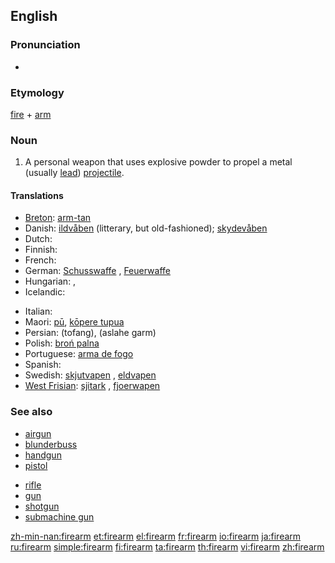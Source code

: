 ==English==

===Pronunciation===
* {{audio|en-us-firearm.ogg|Audio (US)}}

===Etymology===
[[fire]] + [[arm]]

===Noun===
{{wikipedia}}
{{en-noun}}

# A personal weapon that uses explosive powder to propel a metal (usually [[lead]]) [[projectile]].

====Translations====
{{trans-top|personal weapon}}
* [[Breton]]: [[arm-tan]] {{m}}
* Danish: [[ildvåben]] {{n}} (litterary, but old-fashioned); [[skydevåben]] {{n}}
* Dutch: {{t+|nl|vuurwapen|n}}
* Finnish: {{t+|fi|tuliase}}
* French: {{t+|fr|arme à feu|f}}
* German: [[Schusswaffe]] {{f}}, [[Feuerwaffe]] {{f}}
* Hungarian: {{t-|hu|tűzfegyver}}, {{t+|hu|lőfegyver}}
* Icelandic: {{t+|is|skotvopn|n}}
{{trans-mid}}
* Italian: {{t-|it|arma da fuoco|f}}
* Maori: [[pū]], [[kōpere tupua]]
* Persian: {{fa-Arab|[[تفنگ]]}} (tofang), {{fa-Arab|[[اسلحه گرم]]}} (aslahe garm)
* Polish: [[broń palna]] {{f}}
* Portuguese: [[arma de fogo]] {{f}}
* Spanish: {{t+|es|arma de fuego|f}}
* Swedish: [[skjutvapen]] {{n}}, [[eldvapen]] {{n}}
* [[West Frisian]]: [[sjitark]] {{n}}, [[fjoerwapen]] {{n}}
{{trans-bottom}}

===See also===
{{top2}}
* [[airgun]]
* [[blunderbuss]]
* [[handgun]]
* [[pistol]]
{{mid2}}
* [[rifle]]
* [[gun]]
* [[shotgun]]
* [[submachine gun]]
{{bottom}}

[[zh-min-nan:firearm]]
[[et:firearm]]
[[el:firearm]]
[[fr:firearm]]
[[io:firearm]]
[[ja:firearm]]
[[ru:firearm]]
[[simple:firearm]]
[[fi:firearm]]
[[ta:firearm]]
[[th:firearm]]
[[vi:firearm]]
[[zh:firearm]]